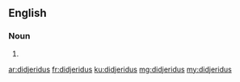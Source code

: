 ==English==

===Noun===
{{head|en|plural}}

# {{plural of|didjeridu|lang=en}}

[[ar:didjeridus]]
[[fr:didjeridus]]
[[ku:didjeridus]]
[[mg:didjeridus]]
[[my:didjeridus]]